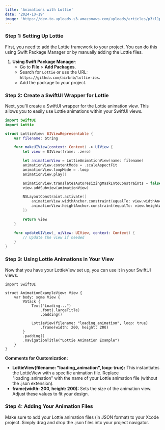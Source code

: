 ```yaml
---
title: 'Animations with Lottie'
date: '2024-10-19'
image: 'https://dev-to-uploads.s3.amazonaws.com/uploads/articles/p3kl1pwehqiysu9j03ff.gif'
---
```


### Step 1: Setting Up Lottie

First, you need to add the Lottie framework to your project. You can do this using Swift Package Manager or by manually adding the Lottie files.

1. **Using Swift Package Manager**:
   - Go to **File** > **Add Packages**.
   - Search for `Lottie` or use the URL: `https://github.com/airbnb/lottie-ios`.
   - Add the package to your project.

### Step 2: Create a SwiftUI Wrapper for Lottie

Next, you’ll create a SwiftUI wrapper for the Lottie animation view. This allows you to easily use Lottie animations within your SwiftUI views.

```swift
import SwiftUI
import Lottie

struct LottieView: UIViewRepresentable {
    var filename: String

    func makeUIView(context: Context) -> UIView {
        let view = UIView(frame: .zero)

        let animationView = LottieAnimationView(name: filename)
        animationView.contentMode = .scaleAspectFit
        animationView.loopMode = .loop
        animationView.play()

        animationView.translatesAutoresizingMaskIntoConstraints = false
        view.addSubview(animationView)

        NSLayoutConstraint.activate([
            animationView.widthAnchor.constraint(equalTo: view.widthAnchor),
            animationView.heightAnchor.constraint(equalTo: view.heightAnchor)
        ])

        return view
    }

    func updateUIView(_ uiView: UIView, context: Context) {
        // Update the view if needed
    }
}
```

### Step 3: Using Lottie Animations in Your View

Now that you have your LottieView set up, you can use it in your SwiftUI views.

```
import SwiftUI

struct AnimationExampleView: View {
    var body: some View {
        VStack {
            Text("Loading...")
                .font(.largeTitle)
                .padding()

            LottieView(filename: "loading_animation", loop: true)
                .frame(width: 200, height: 200)
        }
        .padding()
        .navigationTitle("Lottie Animation Example")
    }
}
```

**Comments for Customization:**

- **LottieView(filename: "loading_animation", loop: true):** This instantiates the LottieView with a specific animation file. Replace "loading_animation" with the name of your Lottie animation file (without the .json extension).
- **frame(width: 200, height: 200):** Sets the size of the animation view. Adjust these values to fit your design.

### Step 4: Adding Your Animation Files

Make sure to add your Lottie animation files (in JSON format) to your Xcode project. Simply drag and drop the .json files into your project navigator.
